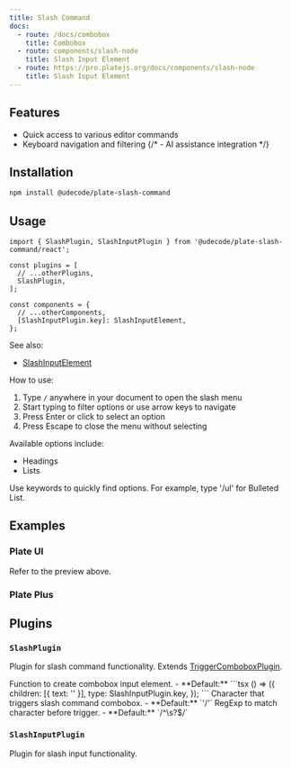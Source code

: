 ```yaml
---
title: Slash Command
docs:
  - route: /docs/combobox
    title: Combobox
  - route: components/slash-node
    title: Slash Input Element
  - route: https://pro.platejs.org/docs/components/slash-node
    title: Slash Input Element
---
```


<ComponentPreview name="slash-command-demo" />

<PackageInfo>

## Features

- Quick access to various editor commands
- Keyboard navigation and filtering
  {/* - AI assistance integration */}

</PackageInfo>

## Installation

```bash
npm install @udecode/plate-slash-command
```

## Usage

```tsx
import { SlashPlugin, SlashInputPlugin } from '@udecode/plate-slash-command/react';
```

```tsx
const plugins = [
  // ...otherPlugins,
  SlashPlugin,
];
```

```tsx
const components = {
  // ...otherComponents,
  [SlashInputPlugin.key]: SlashInputElement,
};
```

See also:
- [SlashInputElement](/components/slash-node)

How to use:

1. Type `/` anywhere in your document to open the slash menu
2. Start typing to filter options or use arrow keys to navigate
3. Press Enter or click to select an option
4. Press Escape to close the menu without selecting

Available options include:
- Headings
- Lists

<Callout type="info">
  Use keywords to quickly find options. For example, type '/ul' for Bulleted List.
</Callout>

## Examples

### Plate UI

Refer to the preview above.

### Plate Plus

<ComponentPreviewPro name="slash-menu-pro" />

## Plugins

### `SlashPlugin`

Plugin for slash command functionality. Extends [TriggerComboboxPlugin](/docs/combobox#options).

<API name="SlashPlugin">
<APIOptions type="SlashPluginOptions">
  <APIItem name="createComboboxInput" type="() => TSlashInputElement" optional>
    Function to create combobox input element.
    - **Default:** 
    ```tsx
    () => ({
      children: [{ text: '' }],
      type: SlashInputPlugin.key,
    });
    ```
  </APIItem>
  <APIItem name="trigger" type="string" optional>
    Character that triggers slash command combobox.
    - **Default:** `'/'`
  </APIItem>
  <APIItem name="triggerPreviousCharPattern" type="RegExp" optional>
    RegExp to match character before trigger.
    - **Default:** `/^\s?$/`
  </APIItem>
</APIOptions>
</API>

### `SlashInputPlugin`

Plugin for slash input functionality.